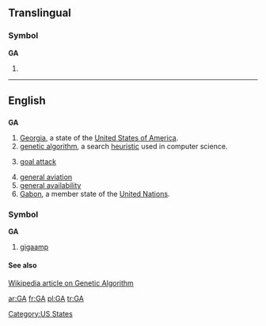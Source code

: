 {{see|Appendix:Variations of "ga"}}
==Translingual==
===Symbol===
'''GA'''
# {{SI-unit|giga|ampere|[[electrical current]]}}

----

==English==

==={{abbreviation}}===
'''GA'''

# [[Georgia]], a state of the [[United States of America]].
# [[genetic algorithm]], a search [[heuristic]] used in computer science.
# {{netball}} [[goal attack]]
# [[general aviation]]
# [[general availability]]
# [[Gabon]], a member state of the [[United Nations]].

===Symbol===
'''GA'''

# [[gigaamp]]

====See also====
[[w:en:Genetic algorithm|Wikipedia article on Genetic Algorithm]]

[[Category:US States]]

[[ar:GA]]
[[fr:GA]]
[[pl:GA]]
[[tr:GA]]